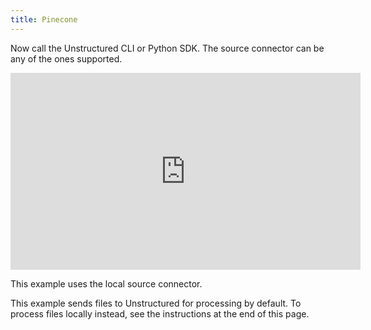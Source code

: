 ```yaml
---
title: Pinecone
---
```


<NewDocument />


<SharedContentPinecone/>

Now call the Unstructured CLI or Python SDK. The source connector can be any of the ones supported.

<iframe
  width="560"
  height="315"
  src="https://www.youtube.com/embed/FZNgYi-fxdg"
  title="YouTube video player"
  frameborder="0"
  allow="accelerometer; autoplay; clipboard-write; encrypted-media; gyroscope; picture-in-picture"
  allowfullscreen
></iframe>

This example uses the local source connector.

This example sends files to Unstructured for processing by default. To process files locally instead, see the instructions at the end of this page.


<CodeGroup>
  <PineconeAPISh />
  <PineconeAPIPyV2 />
</CodeGroup>


<SharedPartitionByAPIOSS/>
